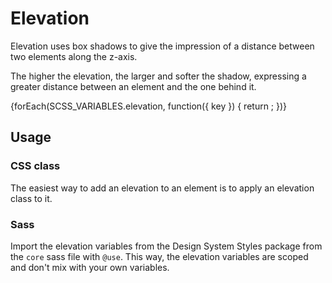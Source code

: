 
<Meta of={ElevationStories} />

# Elevation

<div className="lead">
  Elevation uses box shadows to give the impression of a distance between two elements along the
  z-axis.
</div>

The higher the elevation, the larger and softer the shadow, expressing a greater distance between an element and the one behind it.

<div className="elevation-container">
  {forEach(SCSS_VARIABLES.elevation, function({ key }) {
    return <ElevationTile key={key} level={key} />;
  })}
</div>

## Usage

### CSS class

The easiest way to add an elevation to an element is to apply an elevation class to it.

<Canvas of={ElevationStories.Default} sourceState="shown" />

### Sass

Import the elevation variables from the Design System Styles package from the `core` sass file with `@use`. This way, the elevation variables are scoped and don't mix with your own variables.

<Source
  code={SampleUse}
  language="scss"
/>
